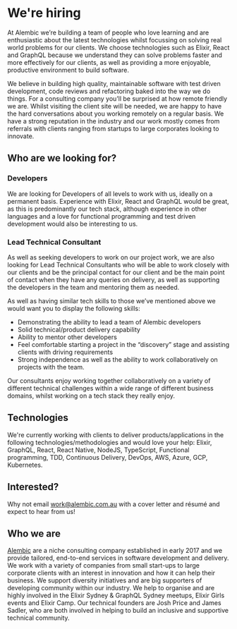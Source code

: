 # We're hiring 

At Alembic we’re building a team of people who love learning and are
enthusiastic about the latest technologies whilst focussing on solving
real world problems for our clients. We choose technologies such as
Elixir, React and GraphQL because we understand they can solve
problems faster and more effectively for our clients, as well as
providing a more enjoyable, productive environment to build software.

We believe in building high quality, maintainable software with test
driven development, code reviews and refactoring baked into the way we
do things. For a consulting company you’ll be surprised at how remote
friendly we are. Whilst visiting the client site will be needed, we
are happy to have the hard conversations about you working remotely on
a regular basis. We have a strong reputation in the industry and our
work mostly comes from referrals with clients ranging from startups to
large corporates looking to innovate.

## Who are we looking for?

### Developers

We are looking for Developers of all levels to work with us, ideally
on a permanent basis. Experience with Elixir, React and GraphQL would
be great, as this is predominantly our tech stack, although experience
in other languages and a love for functional programming and test
driven development would also be interesting to us.

### Lead Technical Consultant

As well as seeking developers to work on our project work, we are also
looking for Lead Technical Consultants who will be able to work
closely with our clients and be the principal contact for our client
and be the main point of contact when they have any queries on
delivery, as well as supporting the developers in the team and
mentoring them as needed.

As well as having similar tech skills to those we’ve mentioned above
we would want you to display the following skills:

- Demonstrating the ability to lead a team of Alembic developers
- Solid technical/product delivery capability
- Ability to mentor other developers
- Feel comfortable starting a project in the “discovery” stage and
  assisting clients with driving requirements
- Strong independence as well as the ability to work collaboratively
  on projects with the team.

Our consultants enjoy working together collaboratively on a variety of
different technical challenges within a wide range of different
business domains, whilst working on a tech stack they really enjoy.

## Technologies

We're currently working with clients to deliver products/applications
in the following technologies/methodologies and would love your help:
Elixir, GraphQL, React, React Native, NodeJS, TypeScript, Functional
programming, TDD, Continuous Delivery, DevOps, AWS, Azure, GCP,
Kubernetes.

## Interested?

Why not email work@alembic.com.au with a cover letter and résumé and
expect to hear from us!

## Who we are

[Alembic](https://www.alembic.com.au) are a niche
consulting company established in early 2017 and we provide tailored,
end-to-end services in software development and delivery. We work with
a variety of companies from small start-ups to large corporate clients
with an interest in innovation and how it can help their business. We
support diversity initiatives and are big supporters of developing
community within our industry. We help to organise and are highly
involved in the Elixir Sydney &amp; GraphQL Sydney meetups, Elixir
Girls events and Elixir Camp. Our technical founders are Josh Price
and James Sadler, who are both involved in helping to build an
inclusive and supportive technical community.
